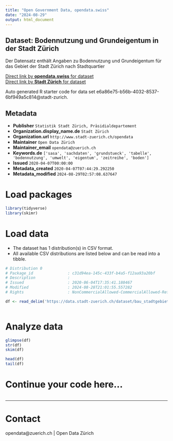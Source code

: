 ```yaml
---
title: "Open Government Data, opendata.swiss"
date: "2024-08-29"
output: html_document
---
```


## Dataset: Bodennutzung und Grundeigentum in der Stadt Zürich


Der Datensatz enthält Angaben zu Bodennutzung und Grundeigentum für das Gebiet der Stadt Zürich nach Stadtquartier


[Direct link by **opendata.swiss** for dataset](https://opendata.swiss/de/dataset/bodennutzung-und-grundeigentum-in-der-stadt-zurich-seit-2009)<br>
[Direct link by **Stadt Zürich** for dataset](https://data.stadt-zuerich.ch/dataset/bau_stadtgebiet_bodennutzung_grundeigentum_quartier_seit2009_od6120)

Auto generated R starter code for data set e6a86e75-b56b-4032-8537-6bf949a5c814@stadt-zurich.

## Metadata

- **Publisher** `Statistik Stadt Zürich, Präsidialdepartement`
- **Organization.display_name.de** `Stadt Zürich`
- **Organization.url** `http://www.stadt-zuerich.ch/opendata`
- **Maintainer** `Open Data Zürich`
- **Maintainer_email** `opendata@zuerich.ch`
- **Keywords.de** `['sasa', 'sachdaten', 'grundstueck', 'tabelle', 'bodennutzung', 'umwelt', 'eigentum', 'zeitreihe', 'boden']`
- **Issued** `2020-04-07T00:00:00`
- **Metadata_created** `2020-04-07T07:44:29.292250`
- **Metadata_modified** `2024-08-29T02:57:08.637647`


# Load packages

```r

library(tidyverse)
library(skimr)

```

# Load data

-   The dataset has 1 distribution(s) in CSV format.
-   All available CSV distributions are listed below and can be read into a tibble.

```r

# Distribution 0
# Package_id               : c31d94ea-145c-433f-b4a5-f12aa93a20bf
# Description              : 
# Issued                   : 2020-06-04T17:35:41.180467
# Modified                 : 2024-08-28T21:01:55.557282
# Rights                   : NonCommercialAllowed-CommercialAllowed-ReferenceNotRequired

df <- read_delim('https://data.stadt-zuerich.ch/dataset/bau_stadtgebiet_bodennutzung_grundeigentum_quartier_seit2009_od6120/download/BAU612OD6120.csv')



```

# Analyze data

```r

glimpse(df)
str(df)
skim(df)

head(df)
tail(df)

```

# Continue your code here...

```r

```

------------------------------------------------------------------------

# Contact

opendata@zuerich.ch | Open Data Zürich
